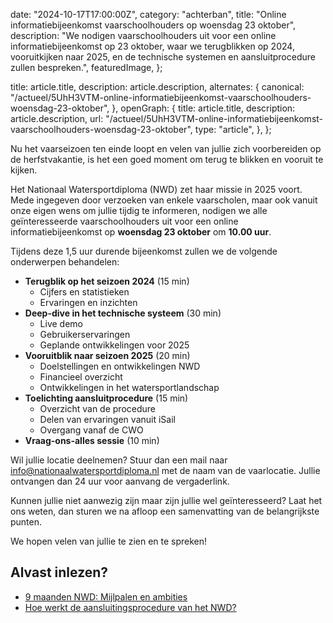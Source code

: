
  date: "2024-10-17T17:00:00Z",
  category: "achterban",
  title:
    "Online informatiebijeenkomst vaarschoolhouders op woensdag 23 oktober",
  description:
    "We nodigen vaarschoolhouders uit voor een online informatiebijeenkomst op 23 oktober, waar we terugblikken op 2024, vooruitkijken naar 2025, en de technische systemen en aansluitprocedure zullen bespreken.",
  featuredImage,
};

  title: article.title,
  description: article.description,
  alternates: {
    canonical:
      "/actueel/5UhH3VTM-online-informatiebijeenkomst-vaarschoolhouders-woensdag-23-oktober",
  },
  openGraph: {
    title: article.title,
    description: article.description,
    url: "/actueel/5UhH3VTM-online-informatiebijeenkomst-vaarschoolhouders-woensdag-23-oktober",
    type: "article",
  },
};


Nu het vaarseizoen ten einde loopt en velen van jullie zich voorbereiden op de
herfstvakantie, is het een goed moment om terug te blikken en vooruit te kijken.

Het Nationaal Watersportdiploma (NWD) zet haar missie in 2025 voort. Mede
ingegeven door verzoeken van enkele vaarscholen, maar ook vanuit onze eigen wens
om jullie tijdig te informeren, nodigen we alle geïnteresseerde
vaarschoolhouders uit voor een online informatiebijeenkomst op **woensdag 23
oktober** om **10.00 uur**.

Tijdens deze 1,5 uur durende bijeenkomst zullen we de volgende onderwerpen
behandelen:

- **Terugblik op het seizoen 2024** (15 min)
  - Cijfers en statistieken
  - Ervaringen en inzichten
- **Deep-dive in het technische systeem** (30 min)
  - Live demo
  - Gebruikerservaringen
  - Geplande ontwikkelingen voor 2025
- **Vooruitblik naar seizoen 2025** (20 min)
  - Doelstellingen en ontwikkelingen NWD
  - Financieel overzicht
  - Ontwikkelingen in het watersportlandschap
- **Toelichting aansluitprocedure** (15 min)
  - Overzicht van de procedure
  - Delen van ervaringen vanuit iSail
  - Overgang vanaf de CWO
- **Vraag-ons-alles sessie** (10 min)

Wil jullie locatie deelnemen? Stuur dan een mail naar
[info@nationaalwatersportdiploma.nl](mailto:info@nationaalwatersportdiploma.nl)
met de naam van de vaarlocatie. Jullie ontvangen dan 24 uur voor aanvang de
vergaderlink.

Kunnen jullie niet aanwezig zijn maar zijn jullie wel geïnteresseerd? Laat het
ons weten, dan sturen we na afloop een samenvatting van de belangrijkste punten.

We hopen velen van jullie te zien en te spreken!

## Alvast inlezen?

- [9 maanden NWD: Mijlpalen en ambities](/actueel/TKFTErzR-9-maanden-nwd-mijlpalen-en-ambities)
- [Hoe werkt de aansluitingsprocedure van het NWD?](/help/artikel/hoe-werkt-de-aansluitingsprocedure-van-het-nwd)
